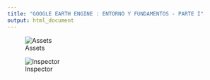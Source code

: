 ```yaml
---
title: "GOOGLE EARTH ENGINE : ENTORNO Y FUNDAMENTOS - PARTE I"
output: html_document
---
```

![Assets](G:\My Drive\GIS-IGA\2023WEB\P3\assets.png)

![Inspector](https://drive.google.com/file/d/1aE11LUbLYZh3QFr1fF5S6y-40_cfzVDB/view?usp=share_link)